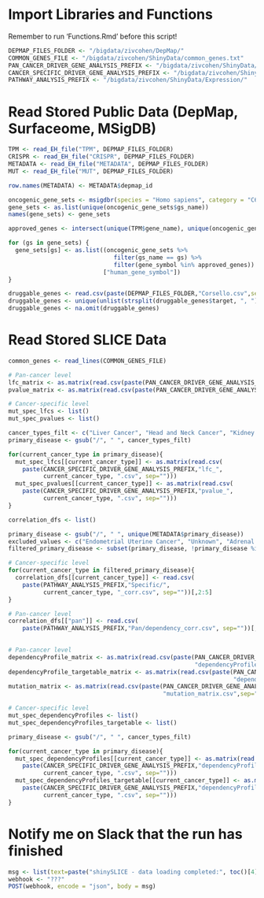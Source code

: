 
# Import Libraries and Functions

Remember to run 'Functions.Rmd' before this script!

```r
DEPMAP_FILES_FOLDER <- "/bigdata/zivcohen/DepMap/"
COMMON_GENES_FILE <- "/bigdata/zivcohen/ShinyData/common_genes.txt"
PAN_CANCER_DRIVER_GENE_ANALYSIS_PREFIX <- "/bigdata/zivcohen/ShinyData/MUT/Pan/"
CANCER_SPECIFIC_DRIVER_GENE_ANALYSIS_PREFIX <- "/bigdata/zivcohen/ShinyData/MUT/Specific/"
PATHWAY_ANALYSIS_PREFIX <- "/bigdata/zivcohen/ShinyData/Expression/"

```

# Read Stored Public Data (DepMap, Surfaceome, MSigDB)

```r
TPM <- read_EH_file("TPM", DEPMAP_FILES_FOLDER)
CRISPR <- read_EH_file("CRISPR", DEPMAP_FILES_FOLDER)
METADATA <- read_EH_file("METADATA", DEPMAP_FILES_FOLDER)
MUT <- read_EH_file("MUT", DEPMAP_FILES_FOLDER)

row.names(METADATA) <- METADATA$depmap_id

```

```r
oncogenic_gene_sets <- msigdbr(species = "Homo sapiens", category = "C6")
gene_sets <- as.list(unique(oncogenic_gene_sets$gs_name))
names(gene_sets) <- gene_sets

approved_genes <- intersect(unique(TPM$gene_name), unique(oncogenic_gene_sets$gene_symbol))

for (gs in gene_sets) {
  gene_sets[gs] <- as.list((oncogenic_gene_sets %>%
                              filter(gs_name == gs) %>%
                              filter(gene_symbol %in% approved_genes))
                           ["human_gene_symbol"])
}

```

```r
druggable_genes <- read.csv(paste(DEPMAP_FILES_FOLDER,"Corsello.csv",sep=""))
druggable_genes <- unique(unlist(strsplit(druggable_genes$target, ", ")))
druggable_genes <- na.omit(druggable_genes)

```

# Read Stored SLICE Data

```r
common_genes <- read_lines(COMMON_GENES_FILE)

```

```r
# Pan-cancer level
lfc_matrix <- as.matrix(read.csv(paste(PAN_CANCER_DRIVER_GENE_ANALYSIS_PREFIX,"lfc_matrix.csv",sep="")))
pvalue_matrix <- as.matrix(read.csv(paste(PAN_CANCER_DRIVER_GENE_ANALYSIS_PREFIX,"pvalue_matrix.csv",sep="")))

# Cancer-specific level
mut_spec_lfcs <- list()
mut_spec_pvalues <- list()

cancer_types_filt <- c("Liver Cancer", "Head and Neck Cancer", "Kidney Cancer", "Lymphoma", "Gastric Cancer", "Brain Cancer", "Myeloma", "Pancreatic Cancer", "Breast Cancer", "Skin Cancer", "Ovarian Cancer", "Lung Cancer", "Bladder Cancer", "Colon/Colorectal Cancer", "Leukemia")
primary_disease <- gsub("/", " ", cancer_types_filt)

for(current_cancer_type in primary_disease){
  mut_spec_lfcs[[current_cancer_type]] <- as.matrix(read.csv(
    paste(CANCER_SPECIFIC_DRIVER_GENE_ANALYSIS_PREFIX,"lfc_",
          current_cancer_type, ".csv", sep="")))
  mut_spec_pvalues[[current_cancer_type]] <- as.matrix(read.csv(
    paste(CANCER_SPECIFIC_DRIVER_GENE_ANALYSIS_PREFIX,"pvalue_",
          current_cancer_type, ".csv", sep="")))
}

```

```r
correlation_dfs <- list()

primary_disease <- gsub("/", " ", unique(METADATA$primary_disease))
excluded_values <- c("Endometrial Uterine Cancer", "Unknown", "Adrenal Cancer", "Embryonal Cancer", "Teratoma", "Non-Cancerous", "Fibroblast", "Prostate Cancer")
filtered_primary_disease <- subset(primary_disease, !primary_disease %in% excluded_values)

# Cancer-specific level
for(current_cancer_type in filtered_primary_disease){
  correlation_dfs[[current_cancer_type]] <- read.csv(
    paste(PATHWAY_ANALYSIS_PREFIX,"Specific/",
          current_cancer_type, "_corr.csv", sep=""))[,2:5]
}

# Pan-cancer level
correlation_dfs[["pan"]] <- read.csv(
    paste(PATHWAY_ANALYSIS_PREFIX,"Pan/dependency_corr.csv", sep=""))[,2:5]
  
```

```r
# Pan-cancer level
dependencyProfile_matrix <- as.matrix(read.csv(paste(PAN_CANCER_DRIVER_GENE_ANALYSIS_PREFIX,
                                                     "dependencyProfile_matrix.csv",sep="")))
dependencyProfile_targetable_matrix <- as.matrix(read.csv(paste(PAN_CANCER_DRIVER_GENE_ANALYSIS_PREFIX,
                                                                "dependencyProfile_targetable_matrix.csv", sep="")))
mutation_matrix <- as.matrix(read.csv(paste(PAN_CANCER_DRIVER_GENE_ANALYSIS_PREFIX,
                                            "mutation_matrix.csv",sep="")))

# Cancer-specific level
mut_spec_dependencyProfiles <- list()
mut_spec_dependencyProfiles_targetable <- list()

primary_disease <- gsub("/", " ", cancer_types_filt)

for(current_cancer_type in primary_disease){
  mut_spec_dependencyProfiles[[current_cancer_type]] <- as.matrix(read.csv(
    paste(CANCER_SPECIFIC_DRIVER_GENE_ANALYSIS_PREFIX,"dependencyProfile_",
          current_cancer_type, ".csv", sep="")))
  mut_spec_dependencyProfiles_targetable[[current_cancer_type]] <- as.matrix(read.csv(
    paste(CANCER_SPECIFIC_DRIVER_GENE_ANALYSIS_PREFIX,"dependencyProfile_targetable_",
          current_cancer_type, ".csv", sep="")))
}

```

# Notify me on Slack that the run has finished

```r
msg <- list(text=paste("shinySLICE - data loading completed:", toc()[4]))
webhook <- "???"
POST(webhook, encode = "json", body = msg)

```

